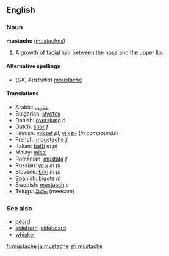 ==English==
===Noun===
'''mustache''' ([[mustaches]])

#A growth of facial hair between the nose and the upper lip.

====Alternative spellings====
*(''UK'', ''Australia'') [[moustache]]

====Translations====
*Arabic: [[شارب|شارِب]]
*Bulgarian: [[мустак]]
*Danish: [[overskæg]] ''n''
*Dutch: [[snor]] ''f''
*Finnish: [[viikset]] ''pl'', [[viikset|viiksi-]] (''in compounds'')
*French: [[moustache]] ''f''
*Italian: [[baffi]] ''m pl''
*Malay: [[misai]]
*Romanian: [[mustaţă]] ''f''
*Russian: [[усы]] ''m pl''
*Slovene: [[brki]] ''m pl''
*Spanish: [[bigote]] ''m''
*Swedish: [[mustasch]] ''c''
*Telugu: [[మీసం]] (meesam)

===See also===
*[[beard]]
*[[sideburn]], [[sideboard]]
*[[whisker]]

[[fr:mustache]]
[[ja:mustache]]
[[zh:mustache]]